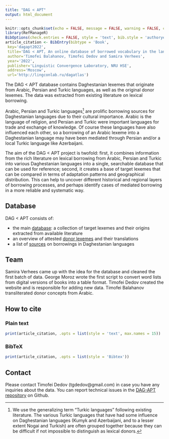 ```yaml
---
title: "DAG < APT"
output: html_document
---
```


```r
knitr::opts_chunk$set(echo = FALSE, message = FALSE, warning = FALSE, comment = '')
library(RefManageR)
BibOptions(check.entries = FALSE, style = 'text', bib.style = 'authoryear')
article_citation <- BibEntry(bibtype = 'Book', 
 key='dagapt2022',
 title='DAG < APT, An online database of borrowed vocabulary in the languages of Daghestan, v. 1.0.0',
 author='Timofei Balahanov, Timofei Dedov and Samira Verhees',
 year='2022',
 publisher='Linguistic Convergence Laboratory, NRU HSE',
 address='Moscow',
 url='http://lingconlab.ru/dagatlas')
```

The DAG \< APT database contains Daghestanian lexemes that originate from Arabic, Persian and Turkic languages, as well as the original donor lexemes. The data was extracted from existing literature on lexical borrowing.

Arabic, Persian and Turkic languages[^1] are prolific borrowing sources for Daghestanian languages due to their cultural importance. Arabic is the language of religion, and Persian and Turkic were important languages for trade and exchange of knowledge. Of course these languages have also influenced each other, so a borrowing of an Arabic lexeme into a Daghestanian language may have been mediated through Persian and/or a local Turkic language like Azerbaijani.

[^1]: We use the generalizing term "Turkic languages" following existing literature. The various Turkic languages that have had some influence on Daghestanian languages (Kumyk and Azerbaijani, and to a lesser extent Nogai and Turkish) are often grouped together because they can be difficult if not impossible to distinguish as lexical donors.

The aim of the DAG \< APT project is twofold: first, it combines information from the rich literature on lexical borrowing from Arabic, Persian and Turkic into various Daghestanian languages into a single, searchable database that can be used for reference; second, it creates a base of target lexemes that can be compared in terms of adaptation patterns and geographical distribution. This can help to uncover different historical and regional layers of borrowing processes, and perhaps identify cases of mediated borrowing in a more reliable and systematic way.

## Database

DAG \< APT consists of:

-   the main [database](https://lingconlab.github.io/DAG-APT/database.html): a collection of target lexemes and their origins extracted from available literature
-   an overview of attested [donor lexemes](https://lingconlab.github.io/DAG-APT/donor_lexems.html) and their translations
-   a list of [sources](https://lingconlab.github.io/DAG-APT/sources.html) on borrowings in Daghestanian languages

## Team

Samira Verhees came up with the idea for the database and cleaned the first batch of data. George Moroz wrote the first script to convert word lists from digital versions of books into a table format. Timofei Dedov created the website and is responsible for adding new data. Timofei Balahanov transliterated donor concepts from Arabic.

## How to cite {.tabset .tabset-fade .tabset-pills}

### Plain text

```r
print(article_citation, .opts = list(style = 'text', max.names = 15))
```

### BibTeX

```r
print(article_citation, .opts = list(style = 'Bibtex'))
```

## Contact

Please contact Timofei Dedov (tgdedov\@gmail.com) in case you have any inquiries about the data. You can report technical issues in the [DAG-APT repository](https://github.com/LingConLab/DAG-APT/issues) on Github.
